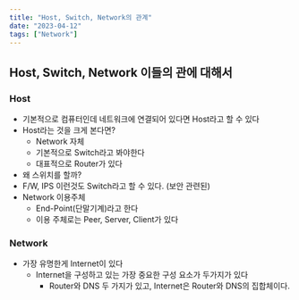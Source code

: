 ```yaml
---
title: "Host, Switch, Network의 관계"
date: "2023-04-12"
tags: ["Network"]
---
```


## Host, Switch, Network 이들의 관에 대해서

### Host

- 기본적으로 컴퓨터인데 네트워크에 연결되어 있다면 Host라고 할 수 있다
- Host라는 것을 크게 본다면?
  - Network 자체
  - 기본적으로 Switch라고 봐야한다
  - 대표적으로 Router가 있다
- 왜 스위치를 할까?
- F/W, IPS 이런것도 Switch라고 할 수 있다. (보안 관련된)
- Network 이용주체
  - End-Point(단말기계)라고 한다
  - 이용 주체로는 Peer, Server, Client가 있다

### Network

- 가장 유명한게 Internet이 있다
  - Internet을 구성하고 있는 가장 중요한 구성 요소가 두가지가 있다
    - Router와 DNS 두 가지가 있고, Internet은 Router와 DNS의 집합체이다.
